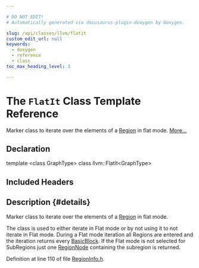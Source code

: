 ```yaml
---

# DO NOT EDIT!
# Automatically generated via docusaurus-plugin-doxygen by Doxygen.

slug: /api/classes/llvm/flatit
custom_edit_url: null
keywords:
  - doxygen
  - reference
  - class
toc_max_heading_level: 3

---
```





# The `FlatIt` Class Template Reference

<DoxygenPage pluginConfig={pluginConfig}>

Marker class to iterate over the elements of a <a href="/docs/api/classes/llvm/region">Region</a> in flat mode. <a href="#details">More...</a>

## Declaration

<CodeBlock>template &lt;class GraphType&gt;
class llvm::FlatIt&lt;GraphType&gt;</CodeBlock>

## Included Headers

<IncludesList>
<IncludesListItem
  filePath="llvm/Analysis/RegionInfo.h"
  permalink="/docs/api/files/include/include/llvm/include/llvm/analysis/regioninfo-h"
  isLocal="true" />
</IncludesList>

## Description {#details}

Marker class to iterate over the elements of a <a href="/docs/api/classes/llvm/region">Region</a> in flat mode.

The class is used to either iterate in Flat mode or by not using it to not iterate in Flat mode. During a Flat mode iteration all Regions are entered and the iteration returns every <a href="/docs/api/classes/llvm/basicblock">BasicBlock</a>. If the Flat mode is not selected for SubRegions just one <a href="/docs/api/classes/llvm/regionnode">RegionNode</a> containing the subregion is returned.

Definition at line 110 of file <a href="/docs/api/files/include/include/llvm/include/llvm/analysis/regioninfo-h">RegionInfo.h</a>.

</DoxygenPage>
